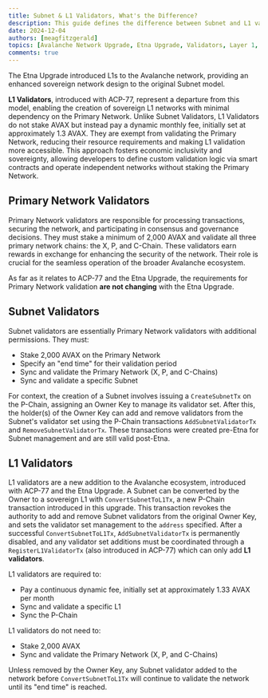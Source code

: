 ```yaml
---
title: Subnet & L1 Validators, What's the Difference?
description: This guide defines the difference between Subnet and L1 validators, differentiating the roles and responsibilities of each.
date: 2024-12-04
authors: [meagfitzgerald]
topics: [Avalanche Network Upgrade, Etna Upgrade, Validators, Layer 1, L1, L1 Validators, Subnet Validators]
comments: true
---
```


The Etna Upgrade introduced L1s to the Avalanche network, providing an enhanced sovereign network design to the original Subnet model. 

**L1 Validators**, introduced with ACP-77, represent a departure from this model, enabling the creation of sovereign L1 networks with minimal dependency on the Primary Network. Unlike Subnet Validators, L1 Validators do not stake AVAX but instead pay a dynamic monthly fee, initially set at approximately 1.3 AVAX. They are exempt from validating the Primary Network, reducing their resource requirements and making L1 validation more accessible. This approach fosters economic inclusivity and sovereignty, allowing developers to define custom validation logic via smart contracts and operate independent networks without staking the Primary Network.  

## Primary Network Validators

Primary Network validators are responsible for processing transactions, securing the network, and participating in consensus and governance decisions. They must stake a minimum of 2,000 AVAX and validate all three primary network chains: the X, P, and C-Chain. 
These validators earn rewards in exchange for enhancing the security of the network. Their role is crucial for the seamless operation of the broader Avalanche ecosystem. 

As far as it relates to ACP-77 and the Etna Upgrade, the requirements for Primary Network validation **are not changing** with the Etna Upgrade. 

## Subnet Validators

Subnet validators are essentially Primary Network validators with additional permissions. They must:

- Stake 2,000 AVAX on the Primary Network
- Specify an "end time" for their validation period
- Sync and validate the Primary Network (X, P, and C-Chains)
- Sync and validate a specific Subnet 

For context, the creation of a Subnet involves issuing a `CreateSubnetTx` on the P-Chain, assigning an Owner Key to manage its validator set. 
After this, the holder(s) of the Owner Key can add and remove validators from the Subnet's validator set using the P-Chain transactions `AddSubnetValidatorTx` and `RemoveSubnetValidatorTx`. 
These transactions were created pre-Etna for Subnet management and are still valid post-Etna.

## L1 Validators

L1 validators are a new addition to the Avalanche ecosystem, introduced with ACP-77 and the Etna Upgrade. A Subnet can be converted 
by the Owner to a sovereign L1 with `ConvertSubnetToL1Tx`, a new P-Chain transaction introduced in this upgrade. This transaction revokes the authority to add and remove Subnet validators from the original Owner Key, and sets the validator
set management to the `address` specified. After a successful `ConvertSubnetToL1Tx`, `AddSubnetValidatorTx` is permanently disabled, and any validator set additions must be coordinated through a `RegisterL1ValidatorTx` (also introduced in ACP-77) which can only add **L1 validators**. 

L1 validators are required to:
- Pay a continuous dynamic fee, initially set at approximately 1.33 AVAX per month
- Sync and validate a specific L1
- Sync the P-Chain

L1 validators do not need to:
- Stake 2,000 AVAX
- Sync and validate the Primary Network (X, P, and C-Chains)

Unless removed by the Owner Key, any Subnet validator added to the network before `ConvertSubnetToL1Tx` will continue to validate the network until its "end time" is reached.
